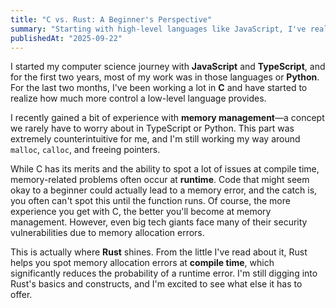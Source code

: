 ```yaml
---
title: "C vs. Rust: A Beginner's Perspective"
summary: "Starting with high-level languages like JavaScript, I've realized C's power and challenges with memory management, leading me to explore Rust's compile-time memory safety"
publishedAt: "2025-09-22"
---
```


I started my computer science journey with **JavaScript** and **TypeScript**, and for the first two years, most of my work was in those languages or **Python**. For the last two months, I've been working a lot in **C** and have started to realize how much more control a low-level language provides.

I recently gained a bit of experience with **memory management**—a concept we rarely have to worry about in TypeScript or Python. This part was extremely counterintuitive for me, and I'm still working my way around `malloc`, `calloc`, and freeing pointers.

While C has its merits and the ability to spot a lot of issues at compile time, memory-related problems often occur at **runtime**. Code that might seem okay to a beginner could actually lead to a memory error, and the catch is, you often can't spot this until the function runs. Of course, the more experience you get with C, the better you'll become at memory management. However, even big tech giants face many of their security vulnerabilities due to memory allocation errors.

This is actually where **Rust** shines. From the little I've read about it, Rust helps you spot memory allocation errors at **compile time**, which significantly reduces the probability of a runtime error. I'm still digging into Rust's basics and constructs, and I'm excited to see what else it has to offer.
